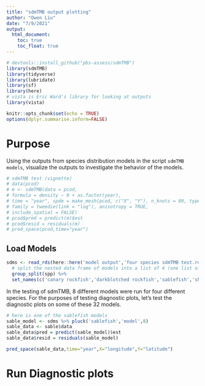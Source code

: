 ```yaml
---
title: "sdmTMB output plotting"
author: "Owen Liu"
date: "7/9/2021"
output: 
  html_document:
    toc: true
    toc_float: true
---
```


```r
# devtools::install_github("pbs-assess/sdmTMB")
library(sdmTMB)
library(tidyverse)
library(lubridate)
library(sf)
library(here)
# vista is Eric Ward's library for looking at outputs
library(vista)

knitr::opts_chunk$set(echo = TRUE)
options(dplyr.summarise.inform=FALSE)
```

# Purpose

Using the outputs from species distribution models in the script `sdmTMB models`, visualize the outputs to investigate the behavior of the models.

```r
# sdmTMB test (vignette)
# data(pcod)
# m <- sdmTMB(data = pcod,
# formula = density ~ 0 + as.factor(year),
# time = "year", spde = make_mesh(pcod, c("X", "Y"), n_knots = 80, type = "kmeans"),
# family = tweedie(link = "log"), anisotropy = TRUE,
# include_spatial = FALSE)
# pcod$pred = predict(m)$est
# pcod$resid = residuals(m)
# pred_space(pcod,time="year")
```

## Load Models

```r
sdms <- read_rds(here::here('model output','four species sdmTMB test.rds')) %>% 
  # split the nested data frame of models into a list of 4 (one list of models per species)
  group_split(spp) %>% 
  set_names(c('canary rockfish','darkblotched rockfish','sablefish','shortspine thornyhead'))
```

In the testing of sdmTMB, 8 different models were run for four different species. For the purposes of testing diagnostic plots, let's test the diagnostic plots on some of these 32 models.

```r
# here is one of the sablefish models
sable_model <- sdms %>% pluck('sablefish','model',8)
sable_data <- sable$data
sable_data$pred = predict(sable_model)$est
sable_data$resid = residuals(sable_model)

pred_space(sable_data,time="year",X="longitude",Y="latitude")
```


# Run Diagnostic plots

```r

```


